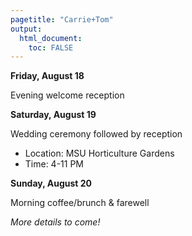 ---
pagetitle: "Carrie+Tom"
output: 
  html_document:
    toc: FALSE
---

**Friday, August 18**

Evening welcome reception 

**Saturday, August 19**

Wedding ceremony followed by reception

* Location: MSU Horticulture Gardens
* Time: 4-11 PM

**Sunday, August 20**

Morning coffee/brunch & farewell


*More details to come!*